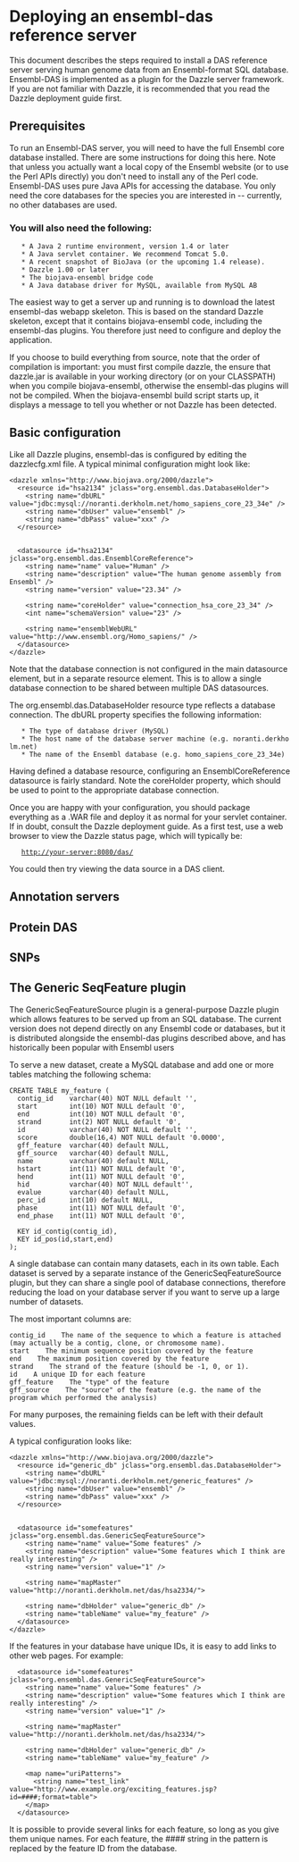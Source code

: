 =Deploying an ensembl-das reference server=

This document describes the steps required to install a DAS reference server serving human genome data from an Ensembl-format SQL database. Ensembl-DAS is implemented as a plugin for the Dazzle server framework. If you are not familiar with Dazzle, it is recommended that you read the Dazzle deployment guide first.

==Prerequisites==

To run an Ensembl-DAS server, you will need to have the full Ensembl core database installed. There are some instructions for doing this here. Note that unless you actually want a local copy of the Ensembl website (or to use the Perl APIs directly) you don't need to install any of the Perl code. Ensembl-DAS uses pure Java APIs for accessing the database. You only need the core databases for the species you are interested in -- currently, no other databases are used.

===You will also need the following:===

    * A Java 2 runtime environment, version 1.4 or later
    * A Java servlet container. We recommend Tomcat 5.0.
    * A recent snapshot of BioJava (or the upcoming 1.4 release).
    * Dazzle 1.00 or later
    * The biojava-ensembl bridge code
    * A Java database driver for MySQL, available from MySQL AB

The easiest way to get a server up and running is to download the latest ensembl-das webapp skeleton. This is based on the standard Dazzle skeleton, except that it contains biojava-ensembl code, including the ensembl-das plugins. You therefore just need to configure and deploy the application.

If you choose to build everything from source, note that the order of compilation is important: you must first compile dazzle, the ensure that dazzle.jar is available in your working directory (or on your CLASSPATH) when you compile biojava-ensembl, otherwise the ensembl-das plugins will not be compiled. When the biojava-ensembl build script starts up, it displays a message to tell you whether or not Dazzle has been detected.

==Basic configuration==

Like all Dazzle plugins, ensembl-das is configured by editing the dazzlecfg.xml file. A typical minimal configuration might look like:
<pre>
<dazzle xmlns="http://www.biojava.org/2000/dazzle">
  <resource id="hsa2134" jclass="org.ensembl.das.DatabaseHolder">
    <string name="dbURL" value="jdbc:mysql://noranti.derkholm.net/homo_sapiens_core_23_34e" />
    <string name="dbUser" value="ensembl" />
    <string name="dbPass" value="xxx" />
  </resource>


  <datasource id="hsa2134" jclass="org.ensembl.das.EnsemblCoreReference">
    <string name="name" value="Human" />
    <string name="description" value="The human genome assembly from Ensembl" />
    <string name="version" value="23.34" />

    <string name="coreHolder" value="connection_hsa_core_23_34" />
    <int name="schemaVersion" value="23" />

    <string name="ensemblWebURL" value="http://www.ensembl.org/Homo_sapiens/" />
  </datasource>
</dazzle>
</pre>

Note that the database connection is not configured in the main datasource element, but in a separate resource element. This is to allow a single database connection to be shared between multiple DAS datasources.

The org.ensembl.das.DatabaseHolder resource type reflects a database connection. The dbURL property specifies the following information:

    * The type of database driver (MySQL)
    * The host name of the database server machine (e.g. noranti.derkholm.net)
    * The name of the Ensembl database (e.g. homo_sapiens_core_23_34e)

Having defined a database resource, configuring an EnsemblCoreReference datasource is fairly standard. Note the coreHolder property, which should be used to point to the appropriate database connection.

Once you are happy with your configuration, you should package everything as a .WAR file and deploy it as normal for your servlet container. If in doubt, consult the Dazzle deployment guide. As a first test, use a web browser to view the Dazzle status page, which will typically be:

    http://your-server:8080/das/ 

You could then try viewing the data source in a DAS client.

==Annotation servers==

==Protein DAS==

==SNPs==

==The Generic SeqFeature plugin==

The GenericSeqFeatureSource plugin is a general-purpose Dazzle plugin which allows features to be served up from an SQL database. The current version does not depend directly on any Ensembl code or databases, but it is distributed alongside the ensembl-das plugins described above, and has historically been popular with Ensembl users

To serve a new dataset, create a MySQL database and add one or more tables matching the following schema:
<pre>
CREATE TABLE my_feature ( 
  contig_id    varchar(40) NOT NULL default '', 
  start        int(10) NOT NULL default '0',
  end          int(10) NOT NULL default '0', 
  strand       int(2) NOT NULL default '0', 
  id           varchar(40) NOT NULL default '', 
  score        double(16,4) NOT NULL default '0.0000', 
  gff_feature  varchar(40) default NULL, 
  gff_source   varchar(40) default NULL,
  name         varchar(40) default NULL, 
  hstart       int(11) NOT NULL default '0',
  hend         int(11) NOT NULL default '0',
  hid          varchar(40) NOT NULL default'',
  evalue       varchar(40) default NULL,
  perc_id      int(10) default NULL, 
  phase        int(11) NOT NULL default '0', 
  end_phase    int(11) NOT NULL default '0',
  
  KEY id_contig(contig_id), 
  KEY id_pos(id,start,end) 
); 
</pre>

A single database can contain many datasets, each in its own table. Each dataset is served by a separate instance of the GenericSeqFeatureSource plugin, but they can share a single pool of database connections, therefore reducing the load on your database server if you want to serve up a large number of datasets.

The most important columns are:

<pre>
contig_id    The name of the sequence to which a feature is attached (may actually be a contig, clone, or chromosome name).
start    The minimum sequence position covered by the feature
end    The maximum position covered by the feature
strand    The strand of the feature (should be -1, 0, or 1).
id    A unique ID for each feature
gff_feature    The "type" of the feature
gff_source    The "source" of the feature (e.g. the name of the program which performed the analysis)
</pre>

For many purposes, the remaining fields can be left with their default values.

A typical configuration looks like:
<pre>
<dazzle xmlns="http://www.biojava.org/2000/dazzle">
  <resource id="generic_db" jclass="org.ensembl.das.DatabaseHolder">
    <string name="dbURL" value="jdbc:mysql://noranti.derkholm.net/generic_features" />
    <string name="dbUser" value="ensembl" />
    <string name="dbPass" value="xxx" />
  </resource>


  <datasource id="somefeatures" jclass="org.ensembl.das.GenericSeqFeatureSource">
    <string name="name" value="Some features" />
    <string name="description" value="Some features which I think are really interesting" />
    <string name="version" value="1" />
    
    <string name="mapMaster" value="http://noranti.derkholm.net/das/hsa2334/">

    <string name="dbHolder" value="generic_db" />
    <string name="tableName" value="my_feature" />
  </datasource>
</dazzle>
</pre>

If the features in your database have unique IDs, it is easy to add links to other web pages. For example:
<pre>
  <datasource id="somefeatures" jclass="org.ensembl.das.GenericSeqFeatureSource">
    <string name="name" value="Some features" />
    <string name="description" value="Some features which I think are really interesting" />
    <string name="version" value="1" />
    
    <string name="mapMaster" value="http://noranti.derkholm.net/das/hsa2334/">

    <string name="dbHolder" value="generic_db" />
    <string name="tableName" value="my_feature" />
    
    <map name="uriPatterns">
      <string name="test_link" value="http://www.example.org/exciting_features.jsp?id=####;format=table">
    </map>
  </datasource>
</pre>

It is possible to provide several links for each feature, so long as you give them unique names. For each feature, the #### string in the pattern is replaced by the feature ID from the database.